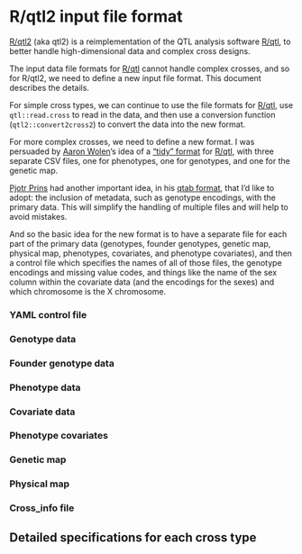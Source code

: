 <!--
%\VignetteEngine{knitr::knitr}
%\VignetteIndexEntry{R/qtl2 input file format}
-->

# R/qtl2 input file format

[R/qtl2](https://kbroman.org/qtl2) (aka qtl2) is a reimplementation of the QTL analysis software
[R/qtl](http://www.rqtl.org), to better handle high-dimensional data
and complex cross designs.

The input data file formats for [R/qtl](http://www.rqtl.org) cannot
handle complex crosses, and so for R/qtl2, we need to define a new
input file format. This document describes the details.

For simple cross types, we can continue to use the file formats for
[R/qtl](http://www.rqtl.org), use `qtl::read.cross` to read in the
data, and then use a conversion function (`qtl2::convert2cross2`) to convert
the data into the new format.

For more complex crosses, we need to define a new format. I was
persuaded by [Aaron Wolen](http://aaronwolen.com/)'s idea of a
[&ldquo;tidy&rdquo; format](https://github.com/kbroman/qtl/pull/20)
for [R/qtl](http://www.rqtl.org), with three separate CSV files, one
for phenotypes, one for genotypes, and one for the genetic map.

[Pjotr Prins](http://thebird.nl/) had another important idea, in his
[qtab format](https://github.com/qtlHD/qtlHD/blob/master/doc/input/qtab.md), 
that I'd like to adopt: the inclusion of metadata, such as genotype
encodings, with the primary data. This will simplify the handling of
multiple files and will help to avoid mistakes.

And so the basic idea for the new format is to have a separate file
for each part of the primary data (genotypes, founder genotypes,
genetic map, physical map, phenotypes, covariates, and phenotype
covariates), and then a control file which specifies the names of all
of those files, the genotype encodings and missing value codes, and
things like the name of the sex column within the covariate data (and
the encodings for the sexes) and which chromosome is the X chromosome.

### YAML control file

### Genotype data

### Founder genotype data

### Phenotype data

### Covariate data

### Phenotype covariates

### Genetic map

### Physical map

### Cross_info file

## Detailed specifications for each cross type


<!-- the following to make it look nicer -->
<link href="http://kbroman.org/qtlcharts/assets/vignettes/vignette.css" rel="stylesheet"></link>
